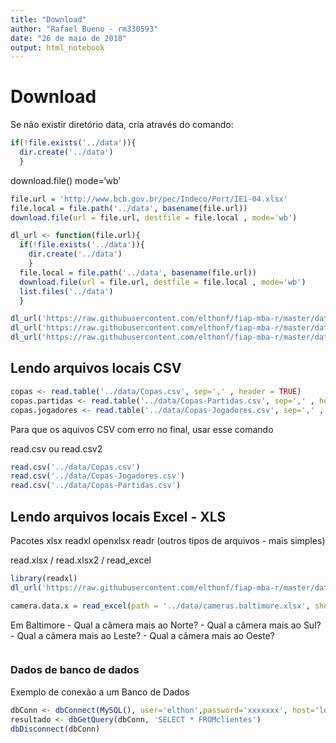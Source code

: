 ```yaml
---
title: "Download"
author: "Rafael Bueno - rm330593"
date: "26 de maio de 2018"
output: html_notebook
---
```


# Download

Se não existir diretório data, cria através do comando:

```r
if(!file.exists('../data')){
  dir.create('../data')
  }
```

download.file()
mode='wb'

```r
file.url = 'http://www.bcb.gov.br/pec/Indeco/Port/IE1-04.xlsx'
file.local = file.path('../data', basename(file.url))
download.file(url = file.url, destfile = file.local , mode='wb')
```

```r
dl_url <- function(file.url){
  if(!file.exists('../data')){
    dir.create('../data')
    }
  file.local = file.path('../data', basename(file.url))
  download.file(url = file.url, destfile = file.local , mode='wb')
  list.files('../data')
  }
```


```r
dl_url('https://raw.githubusercontent.com/elthonf/fiap-mba-r/master/data/Copas.csv')
dl_url('https://raw.githubusercontent.com/elthonf/fiap-mba-r/master/data/Copas-Partidas.csv')
dl_url('https://raw.githubusercontent.com/elthonf/fiap-mba-r/master/data/Copas-Jogadores.csv')
```

## Lendo arquivos locais CSV

```r
copas <- read.table('../data/Copas.csv', sep=',' , header = TRUE)
copas.partidas <- read.table('../data/Copas-Partidas.csv', sep=',' , header = TRUE, fill = TRUE)
copas.jogadores <- read.table('../data/Copas-Jogadores.csv', sep=',' , header = TRUE, fill = TRUE)
```

Para que os aquivos CSV com erro no final, usar esse comando

read.csv ou read.csv2

```r
read.csv('../data/Copas.csv')
read.csv('../data/Copas-Jogadores.csv')
read.csv('../data/Copas-Partidas.csv')
```

## Lendo arquivos locais Excel - XLS

Pacotes
xlsx
readxl
openxlsx
readr (outros tipos de arquivos - mais simples)

read.xlsx / read.xlsx2 / read_excel

```r
library(readxl)
dl_url('https://raw.githubusercontent.com/elthonf/fiap-mba-r/master/data/cameras.baltimore.xlsx')
```

```r
camera.data.x = read_excel(path = '../data/cameras.baltimore.xlsx', sheet = 1)
```

Em Baltimore
- Qual a câmera mais ao Norte?
- Qual a câmera mais ao Sul?
- Qual a câmera mais ao Leste?
- Qual a câmera mais ao Oeste?

```r

```


### Dados de banco de dados

Exemplo de conexão a um Banco de Dados

```r
dbConn <- dbConnect(MySQL(), user='elthon',password='xxxxxxx', host='localhost')
resultado <- dbGetQuery(dbConn, 'SELECT * FROMclientes')
dbDisconnect(dbConn)
```






